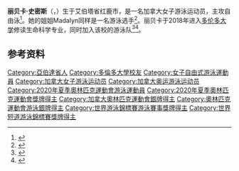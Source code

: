 {{NoteTA|G1=Aquatics}}
{{Infobox swimmer
| name           = 丽贝卡·史密斯
| image          = 
| caption        = 
| fullname       = 
| nationality    = {{CAN}}
| strokes        = [[自由泳|自由泳]]
| club           = 
| birth_date     = {{birth date and age|df=yes|2000|3|14}}
| birth_place    = {{CAN}}[[艾伯塔省|艾伯塔省]][[红鹿市|红鹿市]]
| death_date     = 
| death_place    = 
| height         = {{convert|1.80|m|ftin|abbr=no}}
| weight         = {{convert|60|kg|lbs|abbr=no}}
| show-medals    = yes
| medaltemplates = 
{{MedalSport|女子[[游泳|游泳]]}}
{{MedalCountry|{{CAN}}}}
{{MedalCompetition|[[奧林匹克運動會|奧林匹克運動會]]}}
{{MedalSilver|[[2020年夏季奧林匹克運動會|2020 東京]]|[[2020年夏季奧林匹克運動會女子4×100公尺自由式接力比賽|4×100米自由泳接力]]}}
{{MedalCompetition|[[世界游泳锦标赛|世界长池游泳锦标赛]]}}
{{MedalSilver|[[2022年世界游泳锦标赛|2022 布达佩斯]]|[[2022年世界游泳锦标赛游泳比赛|4×100米自由泳接力]]}}
{{MedalBronze|[[2017年世界游泳錦標賽|2017 布达佩斯]]|[[2017年世界游泳錦標賽游泳比賽|男女混合4×100米自由泳接力]]}}
{{MedalBronze|[[2019年世界游泳锦标赛|2019 光州]]|[[2019年世界游泳锦标赛游泳比赛|4×100米自由泳接力]]}}
{{MedalBronze|2019 光州|4×200米自由泳接力}}
{{MedalBronze|2019 光州|4×100米混合泳接力}}
{{MedalBronze|2022 布达佩斯|4×200米自由泳接力}}
{{MedalCompetition | [[世界短池游泳錦標賽|世界短池游泳錦標賽]] }}
{{MedalGold | [[2021年世界短道游泳錦標賽|2021 阿布扎比]] | 4×100米自由泳接力}}
{{MedalGold | 2021 阿布扎比 | 4×200米自由泳接力}}
{{MedalGold | 2021 阿布扎比 | 男女混合4×50米自由泳接力}}
{{MedalSilver | 2021 阿布扎比 | 200米自由泳}}
{{MedalCompetition|[[泛太平洋游泳锦标赛|泛太平洋游泳锦标赛]]}}
{{MedalBronze|[[2018年泛太平洋游泳锦标赛|2018 东京]]|4×100米自由泳接力}}
{{MedalBronze|2018 东京|4×200米自由泳接力}}
{{MedalCompetition|[[英联邦运动会|英联邦运动会]]}}
{{MedalSilver|[[2018年英联邦运动会|2018 黄金海岸]]|4×200米自由泳接力}}
{{MedalCompetition|[[世界青年游泳锦标赛|世界青年游泳锦标赛]]}}
{{MedalGold|[[2017年世界青年游泳锦标赛|2017 印第安纳波利斯]]|4×100米自由泳接力}}
{{MedalGold|2017 印第安纳波利斯|4×200米自由泳接力}}
{{MedalSilver|[[2015年世界青年游泳锦标赛|2015 新加坡]]|4×200米自由泳接力}}
{{MedalSilver|2017 印第安纳波利斯|100米蝶泳}}
{{MedalBronze|2015 新加坡|4×100米自由泳接力}}
{{MedalBronze|2017 印第安纳波利斯|50米蝶泳}}
}}
'''丽贝卡·史密斯'''（{{lang-en|Rebecca Smith}}，{{bd|2000年|3月14日||}}）生于艾伯塔省红鹿市，是一名加拿大女子游泳运动员，主攻自由泳<ref name="gc2018">{{cite web|title=Rebecca Smith|url=https://results.gc2018.com/en/swimming/athlete-profile-n6022734-rebecca-smith.htm|work=Gold Coast 2018|accessdate=2018-04-08|archiveurl=https://web.archive.org/web/20191006202925/https://results.gc2018.com/en/swimming/athlete-profile-n6022734-rebecca-smith.htm|archivedate=2019-10-06|dead-url=no}}</ref>。她的姐姐Madalyn同样是一名游泳选手<ref>{{cite web|url=https://www.swimming.ca/en/swimmer/rebecca-smith/|title=Rebecca Smith|work=Swimming Canada|accessdate=2020-08-23|archiveurl=https://web.archive.org/web/20170906114623/https://www.swimming.ca/en/swimmer/rebecca-smith/|archivedate=2017-09-06|dead-url=no}}</ref>。丽贝卡于2018年进入[[多伦多大学|多伦多大学]]修读生命科学专业，同时加入该校的游泳队<ref>{{cite web|url=https://varsityblues.ca/news/2019/7/25/swimming-smith-earns-second-bronze-medal-at-world-championships.aspx|title=SMITH EARNS SECOND BRONZE MEDAL AT WORLD CHAMPIONSHIPS|work=Toronto Varsity Blues|date=2019-07-25|accessdate=2020-08-23|archiveurl=https://archive.today/20200823025452/https://varsityblues.ca/news/2019/7/25/swimming-smith-earns-second-bronze-medal-at-world-championships.aspx|archivedate=2020-08-23}}</ref><ref>{{cite web|url=https://oua.ca/aotw/female_aotw_november_19|title=Rebecca Smith, Swimming, Toronto|work=Ontario University Athletics|date=2018-11-19|accessdate=2020-08-23|archiveurl=https://archive.today/20200823025736/https://oua.ca/aotw/female_aotw_november_19|archivedate=2020-08-23}}</ref>。

==参考资料==
{{reflist}}

{{Authority control}}

{{DEFAULTSORT:Smith, Rebecca}}
[[Category:亞伯達省人|Category:亞伯達省人]]
[[Category:多倫多大學校友|Category:多倫多大學校友]]
[[Category:女子自由式游泳運動員|Category:女子自由式游泳運動員]]
[[Category:加拿大女子游泳运动员|Category:加拿大女子游泳运动员]]
[[Category:加拿大奥运游泳运动员|Category:加拿大奥运游泳运动员]]
[[Category:2020年夏季奧林匹克運動會游泳運動員|Category:2020年夏季奧林匹克運動會游泳運動員]]
[[Category:2020年夏季奧林匹克運動會獎牌得主|Category:2020年夏季奧林匹克運動會獎牌得主]]
[[Category:加拿大奧林匹克運動會銀牌得主|Category:加拿大奧林匹克運動會銀牌得主]]
[[Category:奧林匹克運動會游泳銀牌得主|Category:奧林匹克運動會游泳銀牌得主]]
[[Category:世界游泳錦標賽游泳賽事獎牌得主|Category:世界游泳錦標賽游泳賽事獎牌得主]]
[[Category:世界短道游泳錦標賽獎牌得主|Category:世界短道游泳錦標賽獎牌得主]]